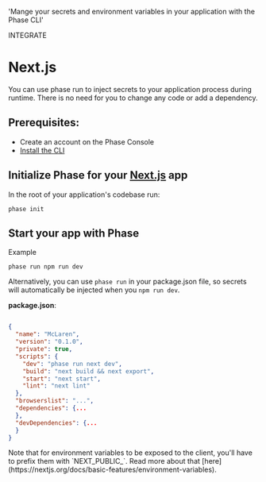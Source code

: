 
  'Mange your secrets and environment variables in your application with the Phase CLI'

<Tag variant="small">INTEGRATE</Tag>

# Next.js

You can use phase run to inject secrets to your application process during runtime. There is no need for you to change any code or add a dependency.

## Prerequisites:

- Create an account on the Phase Console
- [Install the CLI](/cli)

## Initialize Phase for your [Next.js](https://nextjs.org) app

In the root of your application's codebase run:

```fish
phase init
```

## Start your app with Phase

Example

```fish
phase run npm run dev
```

Alternatively, you can use `phase run` in your package.json file, so secrets will automatically be injected when you `npm run dev`.

**package.json**:

```json

{
  "name": "McLaren",
  "version": "0.1.0",
  "private": true,
  "scripts": {
    "dev": "phase run next dev",
    "build": "next build && next export",
    "start": "next start",
    "lint": "next lint"
  },
  "browserslist": "...",
  "dependencies": {...
  },
  "devDependencies": {...
  }
}
```

<Note>
  Note that for environment variables to be exposed to the client, you'll have
  to prefix them with `NEXT_PUBLIC_`. Read more about that
  [here](https://nextjs.org/docs/basic-features/environment-variables).
</Note>
